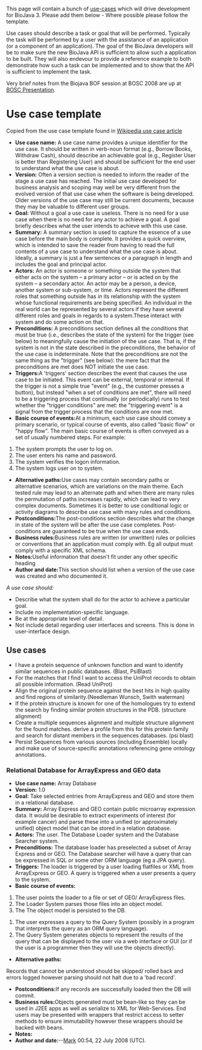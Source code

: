 This page will contain a bunch of [http://en.wikipedia.org/wiki/Use_case use-cases] which will drive development for BioJava 3. Please add them below - Where possible please follow the template.

Use cases should describe a task or goal that will be performed. Typically the task will be performed by a user with the assistance of an application (or a component of an application). The goal of the BioJava developers will be to make sure the new BioJava API is sufficient to allow such a application to be built. They will also endevour to provide a reference example to both demonstrate how such a task can be implemented and to show that the API is sufficient to implement the task.

Very brief notes from the Biojava BOF session at BOSC 2008 are up at [http://biojava.org/wiki/BOSC2008_Presentation BOSC Presentation].

= Use case template =
Copied from the use case template found in [http://en.wikipedia.org/wiki/Use_case Wikipedia use case article]

* '''Use case name:''' A use case name provides a unique identifier for the use case. It should be written in verb-noun format (e.g., Borrow Books, Withdraw Cash), should describe an achievable goal (e.g., Register User is better than Registering User) and should be sufficient for the end user to understand what the use case is about.
* '''Version:''' Often a version section is needed to inform the reader of the stage a use case has reached. The initial use case developed for business analysis and scoping may well be very different from the evolved version of that use case when the software is being developed. Older versions of the use case may still be current documents, because they may be valuable to different user groups.
* '''Goal:''' Without a goal a use case is useless. There is no need for a use case when there is no need for any actor to achieve a goal. A goal briefly describes what the user intends to achieve with this use case.
* '''Summary:''' A summary section is used to capture the essence of a use case before the main body is complete. It provides a quick overview, which is intended to save the reader from having to read the full contents of a use case to understand what the use case is about. Ideally, a summary is just a few sentences or a paragraph in length and includes the goal and principal actor.
* '''Actors:''' An actor is someone or something outside the system that either acts on the system – a primary actor – or is acted on by the system – a secondary actor. An actor may be a person, a device, another system or sub-system, or time. Actors represent the different roles that something outside has in its relationship with the system whose functional requirements are being specified. An individual in the real world can be represented by several actors if they have several different roles and goals in regards to a system.These interact with system and do some action on that.
* '''Preconditions:''' A preconditions section defines all the conditions that must be true (i.e., describes the state of the system) for the trigger (see below) to meaningfully cause the initiation of the use case. That is, if the system is not in the state described in the preconditions, the behavior of the use case is indeterminate. Note that the preconditions are not the same thing as the "trigger" (see below): the mere fact that the preconditions are met does NOT initiate the use case.
* '''Triggers: '''A 'triggers' section describes the event that causes the use case to be initiated. This event can be external, temporal or internal. If the trigger is not a simple true "event" (e.g., the customer presses a button), but instead "when a set of conditions are met", there will need to be a triggering process that continually (or periodically) runs to test whether the "trigger conditions" are met: the "triggering event" is a signal from the trigger process that the conditions are now met.
* '''Basic course of events: '''At a minimum, each use case should convey a primary scenario, or typical course of events, also called "basic flow" or "happy flow". The main basic course of events is often conveyed as a set of usually numbered steps. For example:

#The system prompts the user to log on. 
#The user enters his name and password. 
#The system verifies the logon information. 
#The system logs user on to system. 

* '''Alternative paths:'''Use cases may contain secondary paths or alternative scenarios, which are variations on the main theme. Each tested rule may lead to an alternate path and when there are many rules the permutation of paths increases rapidly, which can lead to very complex documents. Sometimes it is better to use conditional logic or activity diagrams to describe use case with many rules and conditions.
* '''Postconditions: '''The post-conditions section describes what the change in state of the system will be after the use case completes. Post-conditions are guaranteed to be true when the use case ends.
* '''Business rules: '''Business rules are written (or unwritten) rules or policies or conventions that an application must comply with. Eg all output must comply with a specific XML schema.
* '''Notes: '''Useful information that doesn't fit under any other specific heading
* '''Author and date: '''This section should list when a version of the use case was created and who documented it.

''A use case should:''

* Describe what the system shall do for the actor to achieve a particular goal. 
* Include no implementation-specific language. 
* Be at the appropriate level of detail. 
* Not include detail regarding user interfaces and screens. This is done in user-interface design.

== Use cases ==

* I have a protein sequence of unknown function and want to identify similar sequences in public databases. (Blast, PsiBlast)
* For the matches that I find I want to access the UniProt records to obtain all possible information. (Read UniProt)
* Align the original protein sequence against the best hits in high quality and find regions of similarity.(Needleman Wunsch, Swith waterman)
* If the protein structure is known for one of the homologues try to extend the search by finding similar protein structures in the PDB. (structure alignment)
* Create a multiple sequences alignment and multiple structure alignment for the found matches. derive a profile from this for this protein family and search for distant members in the sequences databases. (psi blast)
* Persist Sequences from various sources (including Ensemble) locally and make use of source-specific annotations referencing gene ontology annotations.

=== Relational Database for ArrayExpress and GEO data ===

* '''Use case name:''' Array Database
* '''Version:''' 1.0
* '''Goal:''' Take selected entries from ArrayExpress and GEO and store them in a relational database.
* '''Summary:''' Array Express and GEO contain public microarray expression data. It would be desirable to extract experiments of interest (for example cancer) and parse these into a unified (or approximately unified) object model that can be stored in a relation database.
* '''Actors:''' The user. The Database Loader system and the Database Searcher system.
* '''Preconditions:''' The database loader has preselected a subset of Array Express and or GEO. The Database searcher will have a query that can be expressed in SQL or some other ORM language (eg a JPA query).
* '''Triggers: ''' The loader is triggered by a user loading flatfiles or XML from ArrayExpress or GEO. A query is triggered when a user presents a query to the system.
* '''Basic course of events: '''

#The user points the loader to a file or set of GEO/ ArrayExpress files. 
#The Loader System parses those files into an object model. 
#The The object model is persisted to the DB.

#The user expresses a query to the Query System (possibly in a program that interprets the query as an ORM query language).
#The Query System generates objects to represent the results of the query that can be displayed to the user via a web interface or GUI (or if the user is a programmer then they will use the objects directly).

* '''Alternative paths:'''
Records that cannot be understood should be skipped/ rolled back and errors logged however parsing should not halt due to a 'bad record'.
* '''Postconditions: '''If any records are successfully loaded then the DB will commit.
* '''Business rules: '''Objects generated must be bean-like so they can be used in J2EE apps as well as serialize to XML for Web-Services. End users may be presented with wrappers that restrict access to setter methods to ensure immutability however these wrappers should be backed with beans.
* '''Notes: '''
* '''Author and date: '''--[[User:Mark|Mark]] 00:54, 22 July 2008 (UTC).